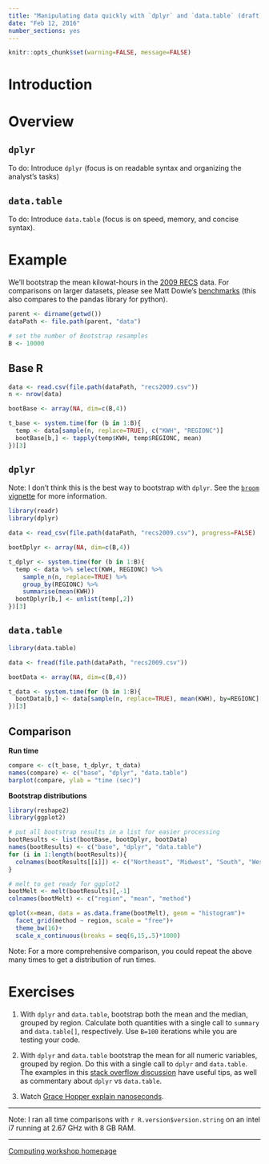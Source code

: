 ---
title: "Manipulating data quickly with `dplyr` and `data.table` (draft)"
date: "Feb 12, 2016"
number_sections: yes
---

```{r global_options, include=FALSE}
knitr::opts_chunk$set(warning=FALSE, message=FALSE)
```
# Introduction

# Overview

## `dplyr`

To do: Introduce `dplyr` (focus is on readable syntax and organizing the analyst's tasks)

## `data.table`

To do: Introduce `data.table` (focus is on speed, memory, and concise syntax).

# Example

We'll bootstrap the mean kilowat-hours in the [2009 RECS](http://www.eia.gov/consumption/residential/data/2009/) data. For comparisons on larger datasets, please see Matt Dowle's [benchmarks](https://github.com/Rdatatable/data.table/wiki/Benchmarks-%3A-Grouping) (this also compares to the pandas library for python).

```{r}
parent <- dirname(getwd())
dataPath <- file.path(parent, "data")

# set the number of Bootstrap resamples
B <- 10000
```

## Base R

```{r, cache = TRUE}

data <- read.csv(file.path(dataPath, "recs2009.csv"))
n <- nrow(data)

bootBase <- array(NA, dim=c(B,4))

t_base <- system.time(for (b in 1:B){
  temp <- data[sample(n, replace=TRUE), c("KWH", "REGIONC")]
  bootBase[b,] <- tapply(temp$KWH, temp$REGIONC, mean)
})[3]
```

## `dplyr`

Note: I don't think this is the best way to bootstrap with `dplyr`. See the [`broom` vignette](https://cran.r-project.org/web/packages/broom/vignettes/bootstrapping.html) for more information.

```{r, cache = TRUE}
library(readr)
library(dplyr)

data <- read_csv(file.path(dataPath, "recs2009.csv"), progress=FALSE)

bootDplyr <- array(NA, dim=c(B,4))

t_dplyr <- system.time(for (b in 1:B){
  temp <- data %>% select(KWH, REGIONC) %>%
    sample_n(n, replace=TRUE) %>%
    group_by(REGIONC) %>%
    summarise(mean(KWH))
  bootDplyr[b,] <- unlist(temp[,2])
})[3]
```

## `data.table`

```{r, cache = TRUE}
library(data.table)

data <- fread(file.path(dataPath, "recs2009.csv"))

bootData <- array(NA, dim=c(B,4))

t_data <- system.time(for (b in 1:B){
  bootData[b,] <- data[sample(n, replace=TRUE), mean(KWH), by=REGIONC][order(REGIONC),V1]
})[3]
```
## Comparison 

**Run time**

```{r}
compare <- c(t_base, t_dplyr, t_data)
names(compare) <- c("base", "dplyr", "data.table")
barplot(compare, ylab = "time (sec)")
```

**Bootstrap distributions**

```{r, cache = TRUE}
library(reshape2)
library(ggplot2)

# put all bootstrap results in a list for easier processing
bootResults <- list(bootBase, bootDplyr, bootData)
names(bootResults) <- c("base", "dplyr", "data.table")
for (i in 1:length(bootResults)){
  colnames(bootResults[[i]]) <- c("Northeast", "Midwest", "South", "West")
}

# melt to get ready for ggplot2
bootMelt <- melt(bootResults)[,-1]
colnames(bootMelt) <- c("region", "mean", "method")

qplot(x=mean, data = as.data.frame(bootMelt), geom = "histogram")+
  facet_grid(method ~ region, scale = "free")+
  theme_bw(16)+
  scale_x_continuous(breaks = seq(6,15,.5)*1000)
```

Note: For a more comprehensive comparison, you could repeat the above many times to get a distribution of run times.

# Exercises

1. With `dplyr` and `data.table`, bootstrap both the mean and the median, grouped by region. Calculate both quantities with a single call to `summary` and `data.table[]`, respectively. Use `B=100` iterations while you are testing your code.

2. With `dplyr` and `data.table` bootstrap the mean for all numeric variables, grouped by region. Do this with a single call to `dplyr` and `data.table`. The examples in this [stack overflow discussion](http://stackoverflow.com/questions/21435339/data-table-vs-dplyr-can-one-do-something-well-the-other-cant-or-does-poorly) have useful tips, as well as commentary about `dplyr` vs `data.table`.

3. Watch [Grace Hopper explain nanoseconds](https://www.youtube.com/watch?v=JEpsKnWZrJ8).

---

Note: I ran all time comparisons with `r R.version$version.string` on an intel i7 running at 2.67 GHz with 8 GB RAM.

---

[Computing workshop homepage](https://bdsegal.github.io/BSA-computing-workshop/)
